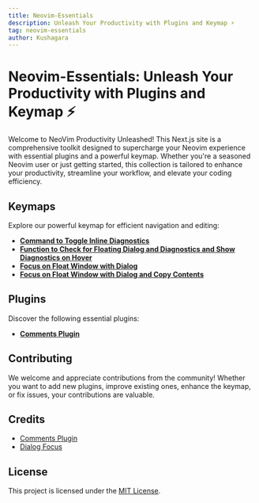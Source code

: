 ```yaml
---
title: Neovim-Essentials
description: Unleash Your Productivity with Plugins and Keymap ⚡️
tag: neovim-essentials
author: Kushagara
---
```

# Neovim-Essentials: Unleash Your Productivity with Plugins and Keymap ⚡️

Welcome to NeoVim Productivity Unleashed! This Next.js site is a comprehensive toolkit designed to supercharge your Neovim experience with essential plugins and a powerful keymap. Whether you're a seasoned Neovim user or just getting started, this collection is tailored to enhance your productivity, streamline your workflow, and elevate your coding efficiency.

## Keymaps

Explore our powerful keymap for efficient navigation and editing:


- [**Command to Toggle Inline Diagnostics**](/Keymaps/Toggle-Inline-Diagnostics)
- [**Function to Check for Floating Dialog and Diagnostics and Show Diagnostics on Hover**](/Keymaps/Show-Diagnostics-On-Hover)
- [**Focus on Float Window with Dialog**](/Keymaps/Focused-Float-With-Dialog)
- [**Focus on Float Window with Dialog and Copy Contents**](/Keymaps/Focused-Float-With-Dialog-Copy-Contents)


## Plugins

Discover the following essential plugins:

- [**Comments Plugin**](/Plugins/Comments-Plugin)

## Contributing

We welcome and appreciate contributions from the community! Whether you want to add new plugins, improve existing ones, enhance the keymap, or fix issues, your contributions are valuable.

## Credits

- [Comments Plugin](https://github.com/numToStr/Comment.nvim)
- [Dialog Focus](https://www.reddit.com/r/neovim/comments/13cmg65/how_to_focus_on_a_diagnostic_message/)

## License

This project is licensed under the [MIT License](LICENSE).


